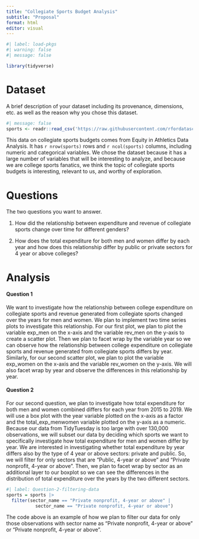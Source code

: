 ```yaml
---
title: "Collegiate Sports Budget Analysis"
subtitle: "Proposal"
format: html
editor: visual
---
```


```r
#| label: load-pkgs
#| warning: false
#| message: false

library(tidyverse)
```

# Dataset

A brief description of your dataset including its provenance, dimensions, etc. as well as the reason why you chose this dataset.

```r
#| message: false
sports <- readr::read_csv('https://raw.githubusercontent.com/rfordatascience/tidytuesday/master/data/2022/2022-03-29/sports.csv')
```

This data on collegiate sports budgets comes from Equity in Athletics Data Analysis. It has `r nrow(sports)` rows and `r ncol(sports)` columns, including numeric and categorical variables. We chose the dataset because it has a large number of variables that will be interesting to analyze, and because we are college sports fanatics, we think the topic of collegiate sports budgets is interesting, relevant to us, and worthy of exploration.

# Questions

The two questions you want to answer.

1.  How did the relationship between expenditure and revenue of collegiate sports change over time for different genders?

2.  How does the total expenditure for both men and women differ by each year and how does this relationship differ by public or private sectors for 4 year or above colleges?

# Analysis

#### Question 1

We want to investigate how the relationship between college expenditure on collegiate sports and revenue generated from collegiate sports changed over the years for men and women. We plan to implement two time series plots to investigate this relationship. For our first plot, we plan to plot the variable exp_men on the x-axis and the variable rev_men on the y-axis to create a scatter plot. Then we plan to facet wrap by the variable year so we can observe how the relationship between college expenditure on collegiate sports and revenue generated from collegiate sports differs by year. Similarly, for our second scatter plot, we plan to plot the variable exp_women on the x-axis and the variable rev_women on the y-axis. We will also facet wrap by year and observe the differences in this relationship by year.

#### Question 2

For our second question, we plan to investigate how total expenditure for both men and women combined differs for each year from 2015 to 2019. We will use a box plot with the year variable plotted on the x-axis as a factor and the total_exp_menwomen variable plotted on the y-axis as a numeric. Because our data from TidyTuesday is too large with over 130,000 observations, we will subset our data by deciding which sports we want to specifically investigate how total expenditure for men and women differ by year. We are interested in investigating whether total expenditure by year differs also by the type of 4 year or above sectors: private and public. So, we will filter for only sectors that are "Public, 4-year or above" and "Private nonprofit, 4-year or above". Then, we plan to facet wrap by sector as an additional layer to our boxplot so we can see the differences in the distribution of total expenditure over the years by the two different sectors.

```r
#| label: Question-2-filtering-data
sports = sports |>
  filter(sector_name == "Private nonprofit, 4-year or above" | 
           sector_name == "Private nonprofit, 4-year or above")
```

The code above is an example of how we plan to filter our data for only those observations with sector name as "Private nonprofit, 4-year or above" or "Private nonprofit, 4-year or above".
